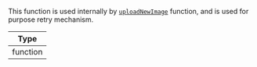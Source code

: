 This function is used internally by [`uploadNewImage`](/reactnative/contexts/message-input-context#uploadnewimage) function, and is used for purpose retry mechanism.

| Type |
| - |
| function |